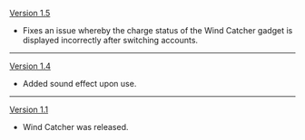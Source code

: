 {{Change History/Header}}
[[Version 1.5]]
*Fixes an issue whereby the charge status of the Wind Catcher gadget is displayed incorrectly after switching accounts.
----
[[Version 1.4]]
*Added sound effect upon use.
----
[[Version 1.1]]
*Wind Catcher was released.